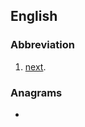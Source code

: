 ==English==

===Abbreviation===
{{rfc-header|Abbreviation}}
{{head|en|abbreviation}}

# {{lb|en|Internet slang|text messaging}} [[next]].

===Anagrams===
* {{anagrams|en|a=ntx|tnx}}